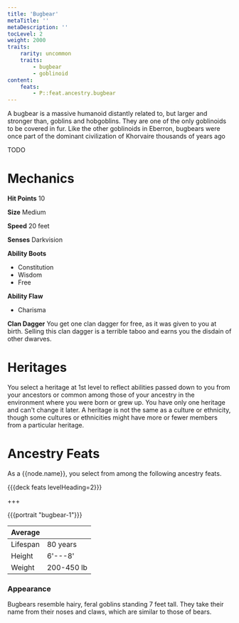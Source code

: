 ```yaml
---
title: 'Bugbear'
metaTitle: ''
metaDescription: ''
tocLevel: 2
weight: 2000
traits:
    rarity: uncommon
    traits:
        - bugbear
        - goblinoid
content:
    feats:
        - P::feat.ancestry.bugbear
---
```


A bugbear is a massive humanoid distantly related to, but larger and stronger than, goblins and hobgoblins. They are one of the only goblinoids to be covered in fur. Like the other goblinoids in Eberron, bugbears were once part of the dominant civilization of Khorvaire thousands of years ago

TODO

# Mechanics

**Hit Points** 10

**Size** Medium

**Speed** 20 feet

**Senses** Darkvision

**Ability Boots**

-   Constitution
-   Wisdom
-   Free

**Ability Flaw**

-   Charisma

**Clan Dagger** You get one clan dagger for free, as it was given to you at birth. Selling this clan dagger is a terrible taboo and earns you the disdain of other dwarves.

# Heritages

You select a heritage at 1st level to reflect abilities passed down to you from your ancestors or common among those of your ancestry in the environment where you were born or grew up. You have only one heritage and can't change it later. A heritage is not the same as a culture or ethnicity, though some cultures or ethnicities might have more or fewer members from a particular heritage.

# Ancestry Feats

As a {{node.name}}, you select from among the following ancestry feats.

{{{deck feats levelHeading=2}}}

+++

{{{portrait "bugbear-1"}}}

| Average  |            |
| -------- | ---------- |
| Lifespan | 80 years   |
| Height   | 6'---8'    |
| Weight   | 200-450 lb |

### Appearance

Bugbears resemble hairy, feral goblins standing 7 feet tall. They take their name from their noses and claws, which are similar to those of bears.
